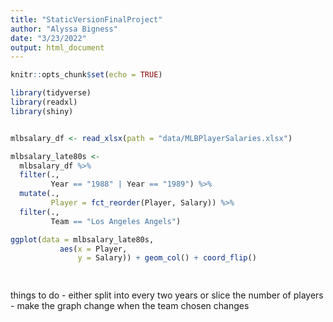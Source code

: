 ```yaml
---
title: "StaticVersionFinalProject"
author: "Alyssa Bigness"
date: "3/23/2022"
output: html_document
---
```


```r
knitr::opts_chunk$set(echo = TRUE)
```

```r
library(tidyverse)
library(readxl)
library(shiny)


mlbsalary_df <- read_xlsx(path = "data/MLBPlayerSalaries.xlsx")

mlbsalary_late80s <- 
  mlbsalary_df %>%
  filter(.,
         Year == "1988" | Year == "1989") %>%
  mutate(.,
         Player = fct_reorder(Player, Salary)) %>%
  filter(.,
         Team == "Los Angeles Angels")

ggplot(data = mlbsalary_late80s,
           aes(x = Player,
               y = Salary)) + geom_col() + coord_flip()
  



```





things to do 
- either split into every two years or slice the number of players
- make the graph change when the team chosen changes
